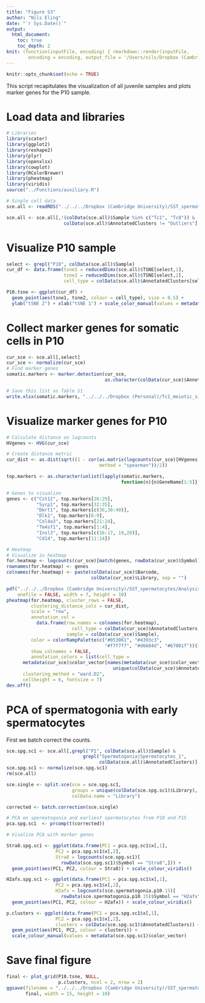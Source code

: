 ```yaml
---
title: "Figure S3"
author: "Nils Eling"
date: "`r Sys.Date()`"
output: 
  html_document:
    toc: true
    toc_depth: 2
knit: (function(inputFile, encoding) { rmarkdown::render(inputFile, 
        encoding = encoding, output_file = '/Users/nils/Dropbox (Cambridge University)/SST_spermatocytes/Analysis/Figures/Fig_S3.html') })
---
```


```r
knitr::opts_chunk$set(echo = TRUE)
```

This script recapitulates the visualization of all juvenile samples and 
plots marker genes for the P10 sample.

# Load data and libraries

```r
# Libraries
library(scater)
library(ggplot2)
library(reshape2)
library(plyr)
library(openxlsx)
library(cowplot)
library(RColorBrewer)
library(pheatmap)
library(viridis)
source("../Functions/auxiliary.R")

# Single cell data
sce.all <- readRDS("../../../Dropbox (Cambridge University)/SST_spermatocytes/Analysis/data/10X_data/SCE_all.rds")

sce.all <- sce.all[,!(colData(sce.all)$Sample %in% c("Tc1", "Tc0")) & 
                     colData(sce.all)$AnnotatedClusters != "Outliers"]
```

# Visualize P10 sample

```r
select <- grepl("P10", colData(sce.all)$Sample)
cur_df <- data.frame(tsne1 = reducedDims(sce.all)$TSNE[select,1],
                     tsne2 = reducedDims(sce.all)$TSNE[select,2],
                     cell_type = colData(sce.all)$AnnotatedClusters[select]) 

P10.tsne <- ggplot(cur_df) +
  geom_point(aes(tsne1, tsne2, colour = cell_type), size = 0.5) + 
  ylab("tSNE 2") + xlab("tSNE 1") + scale_color_manual(values = metadata(sce.all)$color_vector)
```

# Collect marker genes for somatic cells in P10 

```r
cur_sce <- sce.all[,select]
cur_sce <- normalize(cur_sce)
# Find marker genes
somatic.markers <- marker.detection(cur_sce,
                                    as.character(colData(cur_sce)$AnnotatedClusters))

# Save this list as Table S1
write.xlsx(somatic.markers, "../../../Dropbox (Personal)/Tc1_meiotic_silencing/Figures/Supplemental Tables/Table_S3.xlsx")

```

# Visualize marker genes for P10

```r
# Calculate distance on logcounts
HVgenes <- HVG(cur_sce)

# Create distance metric
cur_dist <- as.dist(sqrt((1 - cor(as.matrix(logcounts(cur_sce)[HVgenes,]), 
                                  method = "spearman"))/2))

top.markers <- as.character(unlist(lapply(somatic.markers,
                                          function(n){n$GeneName[1:5]})))

# Genes to visualize
genes <- c("Cst12", top.markers[26:29],  
           "Sycp1", top.markers[32:35],
           "Dmrt1", top.markers[c(36,38:40)],
           "Dlk1", top.markers[6:9],
           "Col4a3", top.markers[21:24],
           "Tm4sf1", top.markers[1:4],
           "Insl3", top.markers[c(16:17, 19,20)],
           "Cd14", top.markers[11:14])

# Heatmap
# Visualize in heatmap
for.heatmap <- logcounts(cur_sce)[match(genes, rowData(cur_sce)$Symbol),]
rownames(for.heatmap) <- genes
colnames(for.heatmap) <- paste(colData(cur_sce)$Barcode, 
                               colData(cur_sce)$Library, sep = "")

pdf("../../../Dropbox (Cambridge University)/SST_spermatocytes/Analysis/Figures/Fig_S3/P10_heatmap.pdf", 
    onefile = FALSE, width = 7, height = 10)
pheatmap(for.heatmap, cluster_rows = FALSE,
         clustering_distance_cols = cur_dist,
         scale = "row", 
         annotation_col = 
           data.frame(row.names = colnames(for.heatmap),
                        cell_type = colData(cur_sce)$AnnotatedClusters,
                      sample = colData(cur_sce)$Sample),
         color = colorRampPalette(c("#053061", "#4393c3", 
                                    "#f7f7f7", "#d6604d", "#67001f"))(100),
         show_colnames = FALSE, 
         annotation_colors = list(cell_type = 
      metadata(cur_sce)$color_vector[names(metadata(cur_sce)$color_vector) %in%
                                       unique(colData(cur_sce)$AnnotatedClusters)]),
      clustering_method = "ward.D2",
      cellheight = 8, fontsize = 7)
dev.off()
```

# PCA of spermatogonia with early spermatocytes

First we batch correct the counts.

```r
sce.spg.sc1 <- sce.all[,grepl("P1", colData(sce.all)$Sample) &
                            grepl("Spermatogonia|Spermatocytes_1",
                                  colData(sce.all)$AnnotatedClusters)]
sce.spg.sc1 <- normalize(sce.spg.sc1)
rm(sce.all)

sce.single <- split.sce(sce = sce.spg.sc1, 
                        groups = unique(colData(sce.spg.sc1)$Library), 
                        colData.name = "Library")

corrected <- batch.correction(sce.single)
```

```r
# PCA on spermatogonia and earliest spermatocytes from P10 and P15
pca.spg.sc1  <- prcomp(t(corrected))

# Visalize PCA with marker genes

Stra8.spg.sc1 <- ggplot(data.frame(PC1 = pca.spg.sc1$x[,1],
                  PC2 = pca.spg.sc1$x[,2],
                  Stra8 = logcounts(sce.spg.sc1)[
                    rowData(sce.spg.sc1)$Symbol == "Stra8",])) +
  geom_point(aes(PC1, PC2, colour = Stra8)) + scale_colour_viridis()

H2afx.spg.sc1 <- ggplot(data.frame(PC1 = pca.spg.sc1$x[,1],
                  PC2 = pca.spg.sc1$x[,2],
                  H2afx = logcounts(sce.spermatogonia.p10.15)[
                    rowData(sce.spermatogonia.p10.15)$Symbol == "H2afx",])) +
  geom_point(aes(PC1, PC2, colour = H2afx)) + scale_colour_viridis()

p.clusters <- ggplot(data.frame(PC1 = pca.spg.sc1$x[,1],
                  PC2 = pca.spg.sc1$x[,2],
                  clusters = colData(sce.spg.sc1)$AnnotatedClusters)) +
  geom_point(aes(PC1, PC2, colour = clusters)) + 
  scale_colour_manual(values = metadata(sce.spg.sc1)$color_vector)

```

# Save final figure

```r
final <- plot_grid(P10.tsne, NULL,
                   p.clusters, ncol = 2, nrow = 2)
ggsave(filename = "../../../Dropbox (Cambridge University)/SST_spermatocytes/Analysis/Figures/Fig_S3/Fig_S3.pdf", 
       final, width = 15, height = 10)
```

